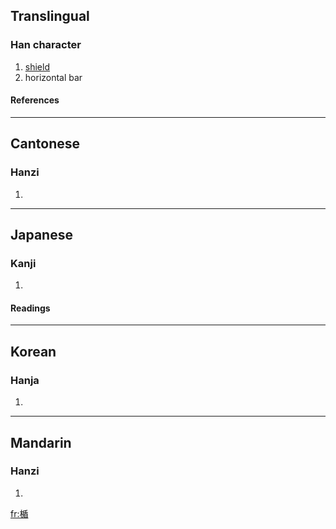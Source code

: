 ==Translingual==
===Han character===
{{Han char|rn=75|rad=木|as=09|sn=13|four=4296<sub>4</sub>|canj=木竹十山 (DHJU)}}
# [[shield]]
# horizontal bar
====References====
{{Han ref|kx=0541.100|dkj=15173|dj=0928.170|hdz=21252.040|uh=696F|ud=26991|bh=DDE3|bd=56803}}

----
==Cantonese==
===Hanzi===
{{yue-hanzi|jyut=|y=teun5}}
# {{defn|Cantonese}}

----
==Japanese==
===Kanji===
{{ja-kanji|grade=|rs=木09}}
# {{defn|Japanese}} 
====Readings====
{{ja-readings|on=[[じゅん]] (jun)|kun=[[たて]] (tate)}}

----
==Korean==
===Hanja===
{{ko-hanja|hangeul=순|eumhun=|rv=sun|mr=sun|y=swun}}
# {{defn|Korean}}

----
==Mandarin==
===Hanzi===
{{cmn-hanzi|pin=[[shǔn]] (shun3), [[zòu]] (zou4)|wg=shun<sup>3</sup>, tsou<sup>4</sup>}}
# {{defn|Mandarin}}

[[fr:楯]]